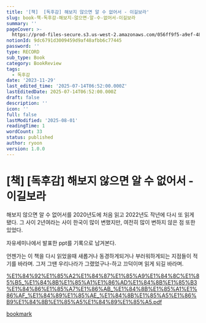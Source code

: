 ```yaml
---
title: '[책]  [독후감] 해보지 않으면 알 수 없어서 - 이길보라'
slug: book-책-독후감-해보지-않으면-알-수-없어서-이길보라
summary: ''
pageCover: >-
  https://prod-files-secure.s3.us-west-2.amazonaws.com/056ff9f5-a9ef-486f-8acb-9eef51d06a2d/d763279f-f15a-46c7-8077-fbfad9120b74/Read.jpg?X-Amz-Algorithm=AWS4-HMAC-SHA256&X-Amz-Content-Sha256=UNSIGNED-PAYLOAD&X-Amz-Credential=ASIAZI2LB4662MZRNC5M%2F20250801%2Fus-west-2%2Fs3%2Faws4_request&X-Amz-Date=20250801T015235Z&X-Amz-Expires=3600&X-Amz-Security-Token=IQoJb3JpZ2luX2VjELr%2F%2F%2F%2F%2F%2F%2F%2F%2F%2FwEaCXVzLXdlc3QtMiJHMEUCIAJfeofs4E2d8qckL6dUt3m4mlhxMupsoc7MfE%2F9c%2BHFAiEAw%2FW09bD2OH0t0PU5rQ7REFZJXleFqurbuM%2FHnnZXd6cqiAQI4%2F%2F%2F%2F%2F%2F%2F%2F%2F%2F%2FARAAGgw2Mzc0MjMxODM4MDUiDMLklh%2Fa%2BHyIeLGuJyrcA%2BrfSgAxXU1XhHD4hfDHIQrvWLji9xllqGnK%2BniwxQrUELaHZhSX6yBVaPaZF9mqlAMl6dNNGqeT0cdlrTzFEFti10YlAPBeiikUDIj5qbwMjO2ryxGxc77MA7MDZECpm8Tn0XCNyDLs3hGEcuAy6koxUju4DC1O4vESYadS176bzG2H27Rt2M1LtCJsIwPc3Cyd21H%2FaoXo9jXXveThXrnLo%2FA%2FJc63Vqxp9P%2BG9kHfY8CPqUI9uLoKvSDW6o3ChXmGX6llbMKhw2SIGkid%2FK5OYQZ4%2FMGu4HJdCzFPYGAF23NNmNRwhQOROqMSQr3UfY1VHRj%2FLcjHgAfpAGQPNNDqMapK%2B%2FZSTIA9r65WKHumyHdr%2ByYkpmqN59Gz8RtK7Yd2y%2FF7AGSkE%2FoGgfONfhYR6yhhya77cAyfPKGMJzBJVhrlGj30wn20t%2FEub3N5HyhWmJ%2B0H9s5ufHfDOknAVOc34mV%2BQGs7cb9hRwIFmN9VLxbc6VX%2BLeQP4AzJyLkgSdZTwBP3qvXRYP6BdTPI6m2f7uXp1ZaVOkT561YuUlJIF5KDvqLC82iYm6U689boVfGcOZLTsB%2BTtECCj3SezRDBgdWH6vmIv9IQKtiH7KHSqn86p3MEy4%2F%2BQrnMO2xsMQGOqUBujPSufrZ5CqFGrxd8itWPGeZuXnHvE28P9KrmJOZvy%2BD4kvYX%2FphJuWB6MdWyduhE9ZZVsqgj2PDAETOzGDLYCC2ZTiOdvwwSm%2FAzUTPwhSVI4eOsghT7eoMLgx4lq0hcn%2B9LVPbS5IbjcViPgx137cqYI8%2BXs6%2FvwvlGPRAMc%2BE3q0P%2BZfFcpN07ZVlNl2mQAQaeHhEitpEG%2BKFy%2BC3xt%2Bac%2BOE&X-Amz-Signature=da63d2c3b4396827a3ca8d08a61a673e28bb5723d162079e847983609457a4f2&X-Amz-SignedHeaders=host&x-amz-checksum-mode=ENABLED&x-id=GetObject
notionId: 9dc6791d3009459d9af48afbb6c77445
password: ''
type: RECORD
sub_type: Book
category: BookReview
tags:
  - 독후감
date: '2023-11-29'
last_edited_time: '2025-07-14T06:52:00.000Z'
lastEditedDate: 2025-07-14T06:52:00.000Z
draft: false
description: ''
icon: ''
full: false
lastModified: '2025-08-01'
readingTime: 1
wordCount: 33
status: published
author: ryoon
version: 1.0.0
---
```

# [책]  [독후감] 해보지 않으면 알 수 없어서 - 이길보라


해보지 않으면 알 수 없어서를 2020년도에 처음 읽고 2022년도 작년에 다시 또 읽게 됐다. 그 사이 2년여라는 사이 한국이 많이 변했지만, 여전히 많이 변하지 않은 점 또한 있었다.


자유세미나에서 발표한 ppt를 기록으로 남겨본다.


언젠가는 이 책을 다시 읽었을때 새롭거나 동경하게되거나 부러워하게되는 지점들이 적기를 바라며. 그저 그땐 우리나라가 그랬었구나-하고 끄덕이며 읽게 되길 바라며.


[%E1%84%92%E1%85%A2%E1%84%87%E1%85%A9%E1%84%8C%E1%85%B5_%E1%84%8B%E1%85%A1%E1%86%AD%E1%84%8B%E1%85%B3%E1%84%86%E1%85%A7%E1%86%AB_%E1%84%8B%E1%85%A1%E1%86%AF_%E1%84%89%E1%85%AE_%E1%84%8B%E1%85%A5%E1%86%B9%E1%84%8B%E1%85%A5%E1%84%89%E1%85%A5.pdf](https://prod-files-secure.s3.us-west-2.amazonaws.com/056ff9f5-a9ef-486f-8acb-9eef51d06a2d/8a480b9b-9e25-481d-9505-88981e48d1f4/%E1%84%92%E1%85%A2%E1%84%87%E1%85%A9%E1%84%8C%E1%85%B5_%E1%84%8B%E1%85%A1%E1%86%AD%E1%84%8B%E1%85%B3%E1%84%86%E1%85%A7%E1%86%AB_%E1%84%8B%E1%85%A1%E1%86%AF_%E1%84%89%E1%85%AE_%E1%84%8B%E1%85%A5%E1%86%B9%E1%84%8B%E1%85%A5%E1%84%89%E1%85%A5.pdf?X-Amz-Algorithm=AWS4-HMAC-SHA256&X-Amz-Content-Sha256=UNSIGNED-PAYLOAD&X-Amz-Credential=ASIAZI2LB466YI4LGH6G%2F20250801%2Fus-west-2%2Fs3%2Faws4_request&X-Amz-Date=20250801T015342Z&X-Amz-Expires=3600&X-Amz-Security-Token=IQoJb3JpZ2luX2VjELr%2F%2F%2F%2F%2F%2F%2F%2F%2F%2FwEaCXVzLXdlc3QtMiJGMEQCIHlGsyYdpBXVhblPFAAgwFJY1VHATTpu4Ok6oFg3q%2FG8AiAMqfMvzzdH8u2Pc%2FadAMGtI7vGpwk7EFpo16WwigiDCCqIBAjj%2F%2F%2F%2F%2F%2F%2F%2F%2F%2F8BEAAaDDYzNzQyMzE4MzgwNSIM2vx4XCXfoOLm1A5CKtwDNPgUe%2BraqqL9ztzgD9YCnTZ2OukEZkuxIgOz%2BPHqOnik70oN2WhtEmcx%2FuQ%2FG%2Bv7K1IOQ3kD%2FdZgZsexdfw%2B4%2F6GaPuszC4AP5aF2GqoqHlj9iubA5jRka%2FXKwGMEGHBvWoqJAhsJs4DtSedC%2Bmnsn3wNoS7yzDgxSZ0RVfEU7rz1PtZEsi2i73FNT5hMbHKEEjv35GwBsOVbWyfL5dKmRuHKRerdYKIw3HhVg7fCimeESwQYPL7GFb6JdyXOUu2hvq71Swj5b8DF2T825u1f9FQQ7gDDS7hzmrOfim%2BTU9KPMci6wzqMTT0SAkwRDUUYrxQrPK1MUxayA55aU%2BqG%2FyFqs0WRyPZHHUnO67AAYObjCf2pNF6CluG%2FSGqmJUGMBg4rDzPRqAmHhn5qDJXbXZMMHPli%2FhCgjfBHB4%2BCpJDmZLO2rtIpdoy8IJsMIiy4pRpqWvwuVY0kdf7D70seteelog375tSaJT8yEhmlg6CmR%2FKfwmZ21tVJOSaoOsx0LWS5NHrvtGn8%2Fh64p4%2Buqr7LXTZb9FAy9rDJjHnehU3OCqDElLE8rHjP96Jqst3WqYztOQY8hi2mMYKVpKMdycTtOe1VRcg6vz99O8VtGoBvZyEN%2Fal6VTs8FkwsrGwxAY6pgFdlXITJyXPH3cV3UztngQKyVfZGRigcVol%2B1iy98VIaUTyakTK9Bc3voGJzQoPqjMutrCf5k2Sm4YTp2t1ndAw3jfk%2FyrsiitP81yMIXkXfuWd9JpCn8qW432u5P8xrMkPr%2BeBWM8tUvlPmFxXKrOcwC5oqqRTTZijVyGkbf%2FsvBrkujuXY0HQSfqzNrKRlJ%2FTRvNt45X%2FJIf9RO%2BDeJGijMS22eqn&X-Amz-Signature=b4c1f97dab872e2912359dc92d2652ba17df92a74caf1d655da9d565356a3c9e&X-Amz-SignedHeaders=host&x-amz-checksum-mode=ENABLED&x-id=GetObject)


[bookmark](https://www.canva.com/design/DAFSryAGYps/RSh8AP44BHYIpwk00ENVxQ/view?utm_content=DAFSryAGYps&utm_campaign=share_your_design&utm_medium=link&utm_source=shareyourdesignpanel#12)

